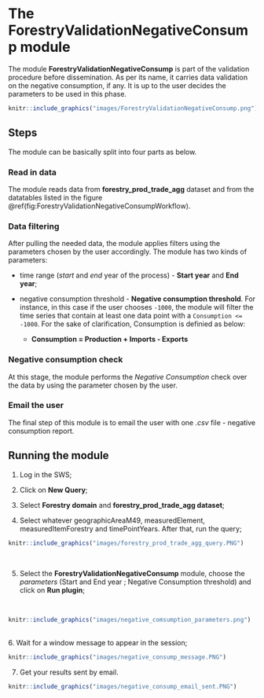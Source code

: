 # **The ForestryValidationNegativeConsump module** {#ForestryValidationNegativeConsump}

The module **ForestryValidationNegativeConsump** is part of the validation procedure before dissemination. As per its name, it carries data validation on the negative consumption, if any. It is up to the user decides the parameters to be used in this phase.


```r
knitr::include_graphics("images/ForestryValidationNegativeConsump.png")

```

## **Steps**

The module can be basically split into four parts as below.

### Read in data

The module reads data from **forestry_prod_trade_agg** dataset and from the datatables listed in the figure \@ref(fig:ForestryValidationNegativeConsumpWorkflow).

### Data filtering

After pulling the needed data, the module applies filters using the parameters chosen by the user accordingly. The module has two kinds of parameters:

- time range (*start* and *end* year of the process) - **Start year** and **End year**;
- negative consumption threshold - **Negative consumption threshold**. For instance, in this case if the user chooses `-1000`, the module will filter the time series that contain at least one data point with a `Consumption <= -1000`. For the sake of clarification, Consumption is definied as below:

  -  **Consumption = Production + Imports - Exports**


### Negative consumption check

At this stage, the module performs the *Negative Consumption* check over the data by using the parameter chosen by the user.

### Email the user

The final step of this module is to email the user with one *.csv* file - negative consumption report.


## **Running the module**

1. Log in the SWS;

2. Click on **New Query**;

3. Select **Forestry domain** and **forestry_prod_trade_agg dataset**;

4. Select whatever geographicAreaM49, measuredElement, measuredItemForestry and timePointYears. After that, run the query;
<br>
```r
knitr::include_graphics("images/forestry_prod_trade_agg_query.PNG")
```
<br>

5. Select the **ForestryValidationNegativeConsump** module, choose the *parameters* (Start and End year ; Negative Consumption threshold) and click on **Run plugin**;

<br>
```r
knitr::include_graphics("images/negative_comsumption_parameters.png")
```
<br>
6. Wait for a window message to appear in the session;
<br>
```r
knitr::include_graphics("images/negative_consump_message.PNG")
```

7. Get your results sent by email.
```r
knitr::include_graphics("images/negative_consump_email_sent.PNG")
```




